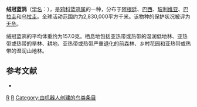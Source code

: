 {{noteTA|G1=unit}}
{{Speciesbox 
| genus = Cyanocorax
| species = chrysops
| image = Cyanocorax chrysops -Iguazu National Park, Argentina-8a (1).jpg
| status = LC | status_system = IUCN3.1
| authority = [[路易·让·皮埃尔·维埃约|Vieillot]], 1818
| range_map = 
}}

'''绒冠蓝鸦'''（[[学名|学名]]：{{lang|la|''Cyanocorax chrysops''}}），是[[鸦科|鸦科]][[蓝鸦属|蓝鸦属]]的一种，分布于[[阿根廷|阿根廷]]、[[巴西|巴西]]、[[玻利维亚|玻利维亚]]、[[巴拉圭|巴拉圭]]和[[乌拉圭|乌拉圭]]。全球活动范围约为2,830,000平方千米。该物种的保护状况被评为[[无危|无危]]。

绒冠蓝鸦的平均体重约为157.0克。栖息地包括亚热带或热带的湿润低地林、亚热带或热带的旱林、耕地、亚热带或热带严重退化的前森林、乡村花园和亚热带或热带的湿润山地林。

== 参考文献 ==
{{commons category|Cyanocorax chrysops}}
*{{cite web|url=http://www.birdlife.org/datazone/speciesfactsheet.php?id=5714&m=0|title=Cyanocorax chrysops|publisher=[[国际鸟盟|BirdLife.org]]|accessdate=2011-06-27|archive-date=2016-03-04|archive-url=https://web.archive.org/web/20160304212917/http://www.birdlife.org/datazone/speciesfactsheet.php?id=5714&m=0|dead-url=no}}
{{Taxonbar|from=Q693625}}

[[Category:IUCN红色名录无危物种|R]]
[[Category:蓝鸦属|R]]
[[Category:由机器人创建的鸟类条目|Category:由机器人创建的鸟类条目]]